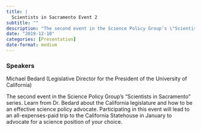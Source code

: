 ```yaml
---
title: |
  Scientists in Sacramento Event 2
subtitle: ""
description: "The second event in the Science Policy Group’s \"Scientists in Sacramento\" series. "
date: "2019-12-10"
categories: [Presentation]
date-format: medium 
---
```


### Speakers  
Michael Bedard (Legislative Director for the President of the University of California)

The second event in the Science Policy Group’s "Scientists in Sacramento" series. Learn from Dr. Bedard about the California legislature and how to be an effective science policy advocate. Participating in this event will lead to an all-expenses-paid trip to the California Statehouse in January to advocate for a science position of your choice.

